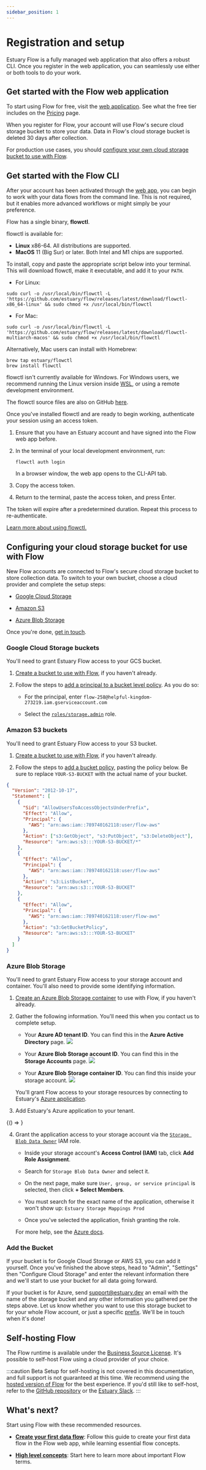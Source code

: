```yaml
---
sidebar_position: 1
---
```


# Registration and setup

Estuary Flow is a fully managed web application that also offers a robust CLI.
Once you register in the web application, you can seamlessly use either or both tools to do your work.

## Get started with the Flow web application

To start using Flow for free, visit the [web application](https://go.estuary.dev/dashboard).
See what the free tier includes on the [Pricing](https://estuary.dev/pricing/) page.

When you register for Flow, your account will use Flow's secure cloud storage bucket to store your data.
Data in Flow's cloud storage bucket is deleted 30 days after collection.

For production use cases, you should [configure your own cloud storage bucket to use with Flow](#configuring-your-cloud-storage-bucket-for-use-with-flow).

## Get started with the Flow CLI

After your account has been activated through the [web app](#get-started-with-the-flow-web-application), you can begin to work with your data flows from the command line.
This is not required, but it enables more advanced workflows or might simply be your preference.

Flow has a single binary, **flowctl**.

flowctl is available for:

- **Linux** x86-64. All distributions are supported.
- **MacOS** 11 (Big Sur) or later. Both Intel and M1 chips are supported.

To install, copy and paste the appropriate script below into your terminal. This will download flowctl, make it executable, and add it to your `PATH`.

- For Linux:

```console
sudo curl -o /usr/local/bin/flowctl -L 'https://github.com/estuary/flow/releases/latest/download/flowctl-x86_64-linux' && sudo chmod +x /usr/local/bin/flowctl
```

- For Mac:

```console
sudo curl -o /usr/local/bin/flowctl -L 'https://github.com/estuary/flow/releases/latest/download/flowctl-multiarch-macos' && sudo chmod +x /usr/local/bin/flowctl
```

Alternatively, Mac users can install with Homebrew:

```console
brew tap estuary/flowctl
brew install flowctl
```

flowctl isn't currently available for Windows.
For Windows users, we recommend running the Linux version inside [WSL](https://learn.microsoft.com/en-us/windows/wsl/),
or using a remote development environment.

The flowctl source files are also on GitHub [here](https://go.estuary.dev/flowctl).

Once you've installed flowctl and are ready to begin working, authenticate your session using an access token.

1. Ensure that you have an Estuary account and have signed into the Flow web app before.

2. In the terminal of your local development environment, run:

   ```console
   flowctl auth login
   ```

   In a browser window, the web app opens to the CLI-API tab.

3. Copy the access token.

4. Return to the terminal, paste the access token, and press Enter.

The token will expire after a predetermined duration. Repeat this process to re-authenticate.

[Learn more about using flowctl.](../concepts/flowctl.md)

## Configuring your cloud storage bucket for use with Flow

New Flow accounts are connected to Flow's secure cloud storage bucket to store collection data.
To switch to your own bucket, choose a cloud provider and complete the setup steps:

* [Google Cloud Storage](#google-cloud-storage-buckets)

* [Amazon S3](#amazon-s3-buckets)

* [Azure Blob Storage](#azure-blob-storage)

Once you're done, [get in touch](#give-us-a-ring).

### Google Cloud Storage buckets

You'll need to grant Estuary Flow access to your GCS bucket.

1. [Create a bucket to use with Flow](https://cloud.google.com/storage/docs/creating-buckets), if you haven't already.

2. Follow the steps to [add a principal to a bucket level policy](https://cloud.google.com/storage/docs/access-control/using-iam-permissions#bucket-add).
   As you do so:

   - For the principal, enter `flow-258@helpful-kingdom-273219.iam.gserviceaccount.com`

   - Select the [`roles/storage.admin`](https://cloud.google.com/storage/docs/access-control/iam-roles) role.

### Amazon S3 buckets

You'll need to grant Estuary Flow access to your S3 bucket.

1. [Create a bucket to use with Flow](https://docs.aws.amazon.com/AmazonS3/latest/userguide/create-bucket-overview.html), if you haven't already.

2. Follow the steps to [add a bucket policy](https://docs.aws.amazon.com/AmazonS3/latest/userguide/add-bucket-policy.html), pasting the policy below.
Be sure to replace `YOUR-S3-BUCKET` with the actual name of your bucket.

```json
{
  "Version": "2012-10-17",
  "Statement": [
    {
      "Sid": "AllowUsersToAccessObjectsUnderPrefix",
      "Effect": "Allow",
      "Principal": {
        "AWS": "arn:aws:iam::789740162118:user/flow-aws"
      },
      "Action": ["s3:GetObject", "s3:PutObject", "s3:DeleteObject"],
      "Resource": "arn:aws:s3:::YOUR-S3-BUCKET/*"
    },
    {
      "Effect": "Allow",
      "Principal": {
        "AWS": "arn:aws:iam::789740162118:user/flow-aws"
      },
      "Action": "s3:ListBucket",
      "Resource": "arn:aws:s3:::YOUR-S3-BUCKET"
    },
    {
      "Effect": "Allow",
      "Principal": {
        "AWS": "arn:aws:iam::789740162118:user/flow-aws"
      },
      "Action": "s3:GetBucketPolicy",
      "Resource": "arn:aws:s3:::YOUR-S3-BUCKET"
    }
  ]
}
```

### Azure Blob Storage

You'll need to grant Estuary Flow access to your storage account and container.
You'll also need to provide some identifying information.

1. [Create an Azure Blob Storage container](https://learn.microsoft.com/en-us/azure/storage/blobs/storage-quickstart-blobs-portal#create-a-container) to use with Flow, if you haven't already.

2. Gather the following information. You'll need this when you contact us to complete setup.

   - Your **Azure AD tenant ID**. You can find this in the **Azure Active Directory** page.
  ![](Azure_AD_Tenant_ID.png)

   - Your **Azure Blob Storage account ID**. You can find this in the **Storage Accounts** page.
  ![](Azure_Storage_Account_Name.png)

   - Your **Azure Blob Storage container ID**. You can find this inside your storage account.
  ![](Azure_Container_ID.png)

   You'll grant Flow access to your storage resources by connecting to Estuary's
   [Azure application](https://learn.microsoft.com/en-us/azure/active-directory/manage-apps/what-is-application-management).

3. Add Estuary's Azure application to your tenant.


<BrowserOnly>{() => <AzureAuthorizeComponent />}</BrowserOnly>

4. Grant the application access to your storage account via the
[`Storage Blob Data Owner`](https://learn.microsoft.com/en-us/azure/role-based-access-control/built-in-roles#storage-blob-data-owner) IAM role.

   - Inside your storage account's **Access Control (IAM)** tab, click **Add Role Assignment**.

   - Search for `Storage Blob Data Owner` and select it.

   - On the next page, make sure `User, group, or service principal` is selected, then click **+ Select Members**.

   - You must search for the exact name of the application, otherwise it won't show up: `Estuary Storage Mappings Prod`

   - Once you've selected the application, finish granting the role.

   For more help, see the [Azure docs](https://learn.microsoft.com/en-us/azure/role-based-access-control/role-assignments-portal).

### Add the Bucket

If your bucket is for Google Cloud Storage or AWS S3, you can add it yourself.  Once you've finished the above steps, head to "Admin", "Settings" then "Configure Cloud Storage" 
and enter the relevant information there and we'll start to use your bucket for all data going forward.

If your bucket is for Azure, send support@estuary.dev an email with the name of the storage bucket and any other information you gathered per the steps above.
Let us know whether you want to use this storage bucket to for your whole Flow account, or just a specific [prefix](../concepts/catalogs.md#namespace).
We'll be in touch when it's done!

## Self-hosting Flow

The Flow runtime is available under the [Business Source License](https://github.com/estuary/flow/blob/master/LICENSE-BSL). It's possible to self-host Flow using a cloud provider of your choice.

:::caution Beta
Setup for self-hosting is not covered in this documentation, and full support is not guaranteed at this time.
We recommend using the [hosted version of Flow](#get-started-with-the-flow-web-application) for the best experience.
If you'd still like to self-host, refer to the [GitHub repository](https://github.com/estuary/flow) or the [Estuary Slack](https://join.slack.com/t/estuary-dev/shared_invite/zt-86nal6yr-VPbv~YfZE9Q~6Zl~gmZdFQ).
:::

## What's next?

Start using Flow with these recommended resources.

- **[Create your first data flow](../guides/create-dataflow.md)**:
  Follow this guide to create your first data flow in the Flow web app, while learning essential flow concepts.

- **[High level concepts](../concepts/README.md)**: Start here to learn more about important Flow terms.
